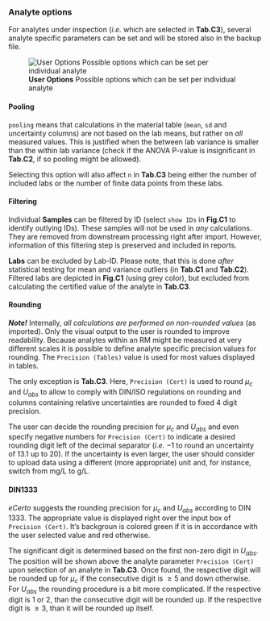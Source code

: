 ### Analyte options

For analytes under inspection (*i.e.* which are selected in **Tab.C3**), several analyte specific
parameters can be set and will be stored also in the backup file.

![**User Options** Possible options which can be set per individual analyte](fig/C_Modul_AnalyteOptions.png)

#### Pooling

`pooling` means that calculations in the material table (`mean`, `sd` and uncertainty columns) are 
not based on the lab means, but rather on *all* measured values. This is justified when the between lab 
variance is smaller than the within lab variance (check if the ANOVA P-value is insignificant in **Tab.C2**,
if so pooling might be allowed). 

Selecting this option will also affect `n` in **Tab.C3** being either the number of included labs or the 
number of finite data points from these labs.

#### Filtering

Individual **Samples** can be filtered by ID (select `show IDs` in **Fig.C1** to identify outlying IDs). 
These samples will not be used in *any* calculations. They are removed from downstream processing 
right after import. However, information of this filtering step is preserved and included in reports.

**Labs** can be excluded by Lab-ID. Please note, that this is done *after* statistical testing for 
mean and variance outliers (in **Tab.C1** and **Tab.C2**). Filtered labs are depicted in **Fig.C1** 
(using grey color), but excluded from calculating the certified value of the analyte in **Tab.C3**.

#### Rounding

***Note!***
Internally, *all calculations are performed on non-rounded values* (as imported). Only the visual output to
the user is rounded to improve readability. Because analytes within an RM might be measured at very 
different scales it is possible to define analyte specific precision values for rounding. 
The `Precision (Tables)` value is used for most values displayed in tables. 

The only exception is **Tab.C3**. Here, `Precision (Cert)` is used to round $\mu_c$ and $U_{abs}$ to 
allow to comply with DIN/ISO regulations on rounding and columns containing relative uncertainties
are rounded to fixed 4 digit precision.

The user can decide the rounding precision for $\mu_c$ and $U_{abs}$ and even specify negative numbers 
for `Precision (Cert)` to indicate a desired rounding digit left of the decimal separator (*i.e.* $-1$ to 
round an uncertainty of 13.1 up to 20). If the uncertainty is even larger, the user should consider to 
upload data using a different (more appropriate) unit and, for instance, switch from mg/L to g/L.

#### DIN1333

*eCerto* suggests the rounding precision for $\mu_c$ and $U_{abs}$ according to DIN 1333. The appropriate
value is displayed right over the input box of `Precision (Cert)`. It's backgroun is colored green if it is 
in accordance with the user selected value and red otherwise.

The significant digit is determined based on the first non-zero digit in $U_{abs}$. The position will be
shown above the analyte parameter `Precision (Cert)` upon selection of an analyte in **Tab.C3**. Once found, 
the respective digit will be rounded up for $\mu_c$ if the consecutive digit is $\ge 5$ and down otherwise.
For $U_{abs}$ the rounding procedure is a bit more complicated. If the respective digit is 1 or 2, than the 
consecutive digit will be rounded up. If the respective digit is $\ge 3$, than it will be rounded up itself.

